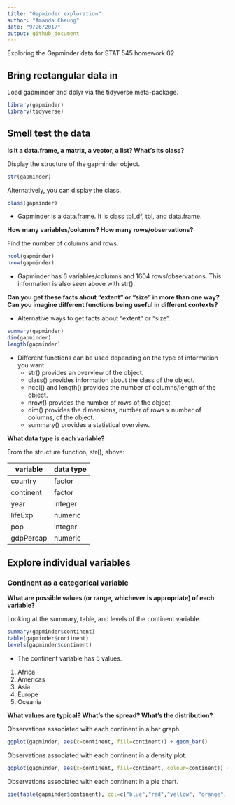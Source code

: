 ```yaml
---
title: "Gapminder exploration"
author: "Amanda Cheung"
date: "9/26/2017"
output: github_document
---
```

Exploring the Gapminder data for STAT 545 homework 02

## Bring rectangular data in

Load gapminder and dplyr via the tidyverse meta-package.
```r
library(gapminder)
library(tidyverse)
```

## Smell test the data

**Is it a data.frame, a matrix, a vector, a list? What's its class?**

Display the structure of the gapminder object.
```r
str(gapminder)
```
Alternatively, you can display the class.
```r
class(gapminder)
```

- Gapminder is a data.frame. It is class tbl_df, tbl, and data.frame.

**How many variables/columns? How many rows/observations?**

Find the number of columns and rows.
```r
ncol(gapminder)
nrow(gapminder)
```
- Gapminder has 6 variables/columns and 1604 rows/observations. This information is also seen above with str().

**Can you get these facts about “extent” or “size” in more than one way? Can you imagine different functions being useful in different contexts?**

- Alternative ways to get facts about "extent" or "size".

```r
summary(gapminder)
dim(gapminder)
length(gapminder)
```

- Different functions can be used depending on the type of information you want.
    + str() provides an overview of the object. 
    + class() provides information about the class of the object.
    + ncol() and length() provides the number of columns/length of the object.
    + nrow() provides the number of rows of the object.
    + dim() provides the dimensions, number of rows x number of columns, of the object.
    + summary() provides a statistical overview.

**What data type is each variable?**

From the structure function, str(), above:

variable  | data type
----------|----------
country   | factor
continent | factor
year      | integer 
lifeExp   | numeric
pop       | integer
gdpPercap | numeric

## Explore individual variables

### Continent as a categorical variable

**What are possible values (or range, whichever is appropriate) of each variable?**

Looking at the summary, table, and levels of the continent variable.
```r
summary(gapminder$continent)
table(gapminder$continent)
levels(gapminder$continent)
```
- The continent variable has 5 values.
1. Africa
2. Americas
3. Asia
4. Europe
5. Oceania

**What values are typical? What’s the spread? What’s the distribution?**

Observations associated with each continent in a bar graph.
```r
ggplot(gapminder, aes(x=continent, fill=continent)) + geom_bar()
```

Observations associated with each continent in a density plot.
```r
ggplot(gapminder, aes(x=continent, fill=continent, colour=continent)) + geom_density(alpha=0.5)
```

Observations associated with each continent in a pie chart.
```r
pie(table(gapminder$continent), col=c("blue","red","yellow", "orange", "green"), main="Observations associated with each continent")
```













